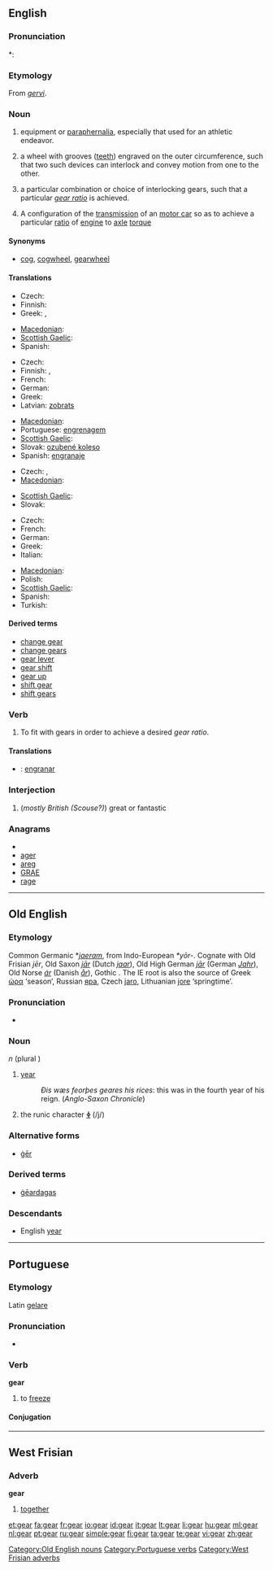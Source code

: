 {{wikipedia|dab=gear (disambiguation)|gear}}
{{also|géar}}
==English==

===Pronunciation===
*: {{rhymes|ɪə(r)}}

===Etymology===
From {{etyl|non}} ''[[gervi]]''.

===Noun===
{{wikipedia}}
{{en-noun|s|-}}

# {{uncountable}} equipment or [[paraphernalia]], especially that used for an athletic endeavor.
# {{countable}} a wheel with grooves ([[tooth|teeth]]) engraved on the outer circumference, such that two such devices can interlock and convey motion from one to the other.
# {{countable}} a particular combination or choice of interlocking gears, such that a particular ''[[gear ratio]]'' is achieved.
# {{countable}} A configuration of the [[transmission]] of an [[motor car]] so as to achieve a particular [[ratio]] of [[engine]] to [[axle]] [[torque]]

====Synonyms====
* [[cog]], [[cogwheel]], [[gearwheel]]

====Translations====
{{trans-top|equipment of paraphernalia}}
* Czech: {{t+|cs|vybavení|n}}
* Finnish: {{t-|fi|varusteet|p}}
* Greek: {{t|el|εξοπλισμός|m|tr=eksoplismós}},  {{t|el|σύνεργα|n|p|tr=sínerga}}
{{trans-mid}}
* [[Macedonian]]: {{t|mk|опрема|f|tr=óprema}}
* [[Scottish Gaelic]]: {{t-|gd|uidheam|f|xs=Scottish Gaelic}}
* Spanish: {{t-|es|equipo|m}}
{{trans-bottom}}

{{trans-top|a wheel with grooves}}
* Czech: {{t-|cs|ozubené kolo|n}}
* Finnish: {{t-|fi|hammasratas}}, {{t+|fi|ratas}}
* French: {{t+|fr|engrenage|m}}
* German: {{t+|de|Zahnrad|n}}
* Greek: {{t|el|οδοντωτός τροχός|m|tr=oδontotós trokhós}}
* Latvian: [[zobrats]] {{m}}
{{trans-mid}}
* [[Macedonian]]: {{t|mk|запченик|m|tr=zápčenik}}
* Portuguese: [[engrenagem]]
* [[Scottish Gaelic]]: {{t-|gd|cuibhle-ghèar|f|xs=Scottish Gaelic}}
* Slovak: [[ozubené koleso]] {{n}}
* Spanish: [[engranaje]] {{m}}
{{trans-bottom}}

{{trans-top|a particular combination or choice of interlocking gears}}
* Czech: {{t-|cs|převod|m}}, {{t-|cs|soukolí|n}}
* [[Macedonian]]: {{t-|mk|брзина|f|tr=b'rzina}}
{{trans-mid}}
* [[Scottish Gaelic]]: {{t-|gd|gèar|m|xs=Scottish Gaelic}}
* Slovak: {{t-|sk|prevod|m}}
{{trans-bottom}}

{{trans-top|motor car transmission}}
* Czech: {{t-|cs|převod|m}}
* French: {{t+|fr|vitesse|f}}
* German: {{t+|de|Gangschaltung|f}}
* Greek: {{t|el|ταχύτητα|f|tr=takhítita}}
* Italian: {{t-|it|cambio|m}}
{{trans-mid}}
* [[Macedonian]]: {{t-|mk|пренос|m|tr=prénos}}
* Polish: {{t+|pl|bieg|m}}
* [[Scottish Gaelic]]: {{t-|gd|gèar|m|xs=Scottish Gaelic}}
* Spanish: {{t-|es|marcha|f}}
* Turkish: {{t+|tr|vites}}
{{trans-bottom}}

====Derived terms====
* [[change gear]]
* [[change gears]]
* [[gear lever]]
* [[gear shift]]
* [[gear up]]
* [[shift gear]]
* [[shift gears]]

===Verb===
{{en-verb}}

# To fit with gears in order to achieve a desired ''gear ratio''.
{{rfquote}}

====Translations====
{{checktrans}}
* {{ttbc|Spanish}}: [[engranar]]

===Interjection===
{{infl|en|interjection}}

# (''mostly British (Scouse?)'') great or fantastic

===Anagrams===
* {{alphagram|aegr}}
* [[ager#English|ager]]
* [[areg#English|areg]]
* [[GRAE#English|GRAE]]
* [[rage#English|rage]]

----
==Old English==

===Etymology===
{{wikipedia|Jēran}}
Common Germanic *''[[jaeram]]'', from Indo-European ''*yōr-''.  Cognate with Old Frisian ''jēr'', Old Saxon ''[[jār]]'' (Dutch ''[[jaar]]''), Old High German ''[[jār]]'' (German ''[[Jahr]]''), Old Norse ''[[ár]]'' (Danish ''[[år]]''), Gothic {{term|𐌾𐌴𐍂|tr=jer}}.  The IE root is also the source of Greek [[ὡρα]] ‘season’, Russian [[яра]], Czech [[jaro]],  Lithuanian [[jore]] ‘springtime’.

===Pronunciation===
* {{IPA|/jæ:ar/|lang=ang}}

===Noun===
{{unicode|'''ġēar'''}} ''n'' (plural {{unicode|'''ġēar'''}})

# [[year]]
#: ''Ðis wæs feorþes geares his rices'': this was in the fourth year of his reign.  (''Anglo-Saxon Chronicle'')
# the runic character '''[[ᛄ]]''' (/j/)

===Alternative forms===
* [[ger#Old English|ġēr]]

===Derived terms===
* [[geardagas|ġēardagas]]

===Descendants===
* English [[year]]

[[Category:Old English nouns]]

----

==Portuguese==

===Etymology===
Latin [[gelare]]

===Pronunciation===
* {{IPA|ʒɨˈaɾ|lang=pt}}

===Verb===
'''gear'''

# to [[freeze]]

====Conjugation====
{{ptconjneeded}}

[[Category:Portuguese verbs]]

----

==West Frisian==

===Adverb===
'''gear'''

# [[together]]

[[Category:West Frisian adverbs]]

[[et:gear]]
[[fa:gear]]
[[fr:gear]]
[[io:gear]]
[[id:gear]]
[[it:gear]]
[[lt:gear]]
[[li:gear]]
[[hu:gear]]
[[ml:gear]]
[[nl:gear]]
[[pt:gear]]
[[ru:gear]]
[[simple:gear]]
[[fi:gear]]
[[ta:gear]]
[[te:gear]]
[[vi:gear]]
[[zh:gear]]